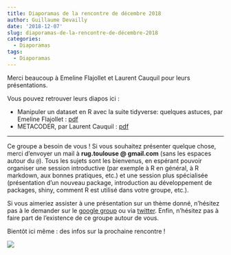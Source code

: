 ```yaml
---
title: Diaporamas de la rencontre de décembre 2018
author: Guillaume Devailly
date: '2018-12-07'
slug: diaporamas-de-la-rencontre-de-décembre-2018
categories:
  - Diaporamas
tags:
  - Diaporamas
---
```


Merci beaucoup à Emeline Flajollet et Laurent Cauquil pour leurs présentations.

Vous pouvez retrouver leurs diapos ici :

- Manipuler un dataset en R avec la suite tidyverse: quelques astuces, par Emeline Flajollet : [pdf](/diapos/2018-12-06_tidyverse.pdf)
- METACODER, par Laurent Cauquil :  [pdf](/diapos/2018-12-06_metacoder.pdf)

---

Ce groupe a besoin de vous ! Si vous souhaitez présenter quelque chose, merci d’envoyer un mail
à **rug.toulouse @ gmail.com** (sans les espaces autour du `@`).
Tous les sujets sont les bienvenus, en espérant pouvoir organiser une session introductive 
(par exemple à R en général, à R markdown, aux bonnes pratiques, etc.) 
et une session plus spécialisée (présentation d’un nouveau package, introduction au développement de packages,
shiny, comment R est utilisé dans votre groupe, etc.).

Si vous aimeriez assister à une 
présentation sur un thème donné, n’hésitez pas à le demander sur le 
[google group](https://groups.google.com/forum/#!forum/r-toulouse) ou via 
[twitter](https://twitter.com/RUG_Toulouse).
Enfin, n’hésitez pas à faire part de l’existence de ce groupe autour de vous.

Bientôt ici même : des infos sur la prochaine rencontre ! 

![](/img/logo.svg)
